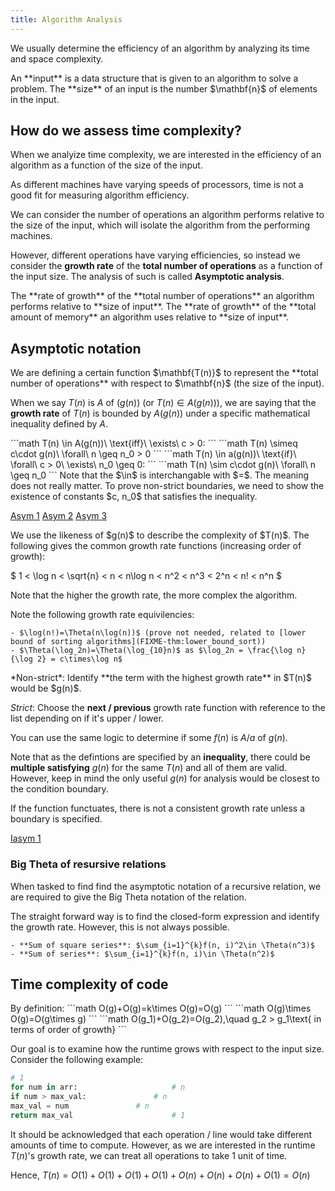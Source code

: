 ```yaml
---
title: Algorithm Analysis
---
```


We usually determine the efficiency of an algorithm by analyzing its time and space complexity.


<Block variant="primary" title="Size of input">
An **input** is a data structure that is given to an algorithm to solve a problem.
The **size** of an input is the number $\mathbf{n}$ of elements in the input.
</Block>



## How do we assess time complexity?


When we analyize time complexity, we are interested in the efficiency of an algorithm as a function of the size of the input.

As different machines have varying speeds of processors, time is not a good fit for measuring algorithm efficiency.

We can consider the number of operations an algorithm performs relative to the size of the input, which will isolate the algorithm from the performing machines.

However, different operations have varying efficiencies, so instead we consider the **growth rate** of the **total number of operations** as a function of the input size. The analysis of such is called **Asymptotic analysis**.



<Block variant="primary" title="Time complexity">
The **rate of growth** of the **total number of operations** an algorithm performs relative to **size of input**.
</Block>



<Block variant="primary" title="Space complexity">
The **rate of growth** of the **total amount of memory** an algorithm uses relative to **size of input**.
</Block>



## Asymptotic notation



<Block variant="secondary" title="Growth rate / Complexity: The basis of asymptotic notations">
We are defining a certain function $\mathbf{T(n)}$ to represent the **total number of operations** with respect to $\mathbf{n}$ (the size of the input).

When we say $T(n)$ is $A$ of $(g(n))$ (or $T(n)\in A(g(n))$), we are saying that the **growth rate** of $T(n)$ is bounded by $A(g(n))$ under a specific mathematical inequality defined by $A$.
</Block>



<Block variant="primary" title="General definition of asymptotic notations">
```math
T(n) \in A(g(n))\ \text{iff}\ \exists\ c > 0:
```
```math
T(n) \simeq c\cdot g(n)\ \forall\ n \geq n_0 > 0
```
```math
T(n) \in a(g(n))\ \text{if}\ \forall\ c > 0\ \exists\ n_0 \geq 0:
```
```math
T(n) \sim c\cdot g(n)\ \forall\ n \geq n_0
```
Note that the $\in$ is interchangable with $=$. The meaning does not really matter.
<BlockSep />
To prove non-strict boundaries, we need to show the existence of constants $c, n_0$ that satisfies the inequality.

[Asym 1](FIXME-eg:asym_1) [Asym 2](FIXME-eg:asym_2) [Asym 3](FIXME-eg:asym_3)
</Block>



<Block variant="primary" title="Definition of all asymptotic notations">











</Block>



<Block variant="knowledge" title="Growth rate functions">
We use the likeness of $g(n)$ to describe the complexity of $T(n)$. The following gives the common growth rate functions (increasing order of growth):

$
1 < \log n < \sqrt{n} < n < n\log n < n^2 < n^3 < 2^n < n! < n^n
$

Note that the higher the growth rate, the more complex the algorithm.

Note the following growth rate equivilencies:

    - $\log(n!)=\Theta(n\log(n))$ (prove not needed, related to [lower bound of sorting algorithms](FIXME-thm:lower_bound_sort))
    - $\Theta(\log_2n)=\Theta(\log_{10}n)$ as $\log_2n = \frac{\log n}{\log 2} = c\times\log n$
</Block>



<Block variant="secondary" title="Identifying asymptotic growths">
*Non-strict*: Identify **the term with the highest growth rate** in $T(n)$ would be $g(n)$.

*Strict*: Choose the **next / previous** growth rate function with reference to the list depending on if it's upper / lower.

You can use the same logic to determine if some $f(n)$ is $A/a$ of $g(n)$.

Note that as the defintions are specified by an **inequality**, there could be **multiple satisfying** $g(n)$ for the same $T(n)$ and all of them are valid. However, keep in mind the only useful $g(n)$ for analysis would be closest to the condition boundary.

If the function functuates, there is not a consistent growth rate unless a boundary is specified.
<BlockSep />

[Iasym 1](FIXME-eg:iasym_1)
</Block>



### Big Theta of resursive relations


When tasked to find find the asymptotic notation of a recursive relation, we are required to give the Big Theta notation of the relation.

The straight forward way is to find the closed-form expression and identify the growth rate. However, this is not always possible.


<Block variant="knowledge" title="Useful growth rates">

    - **Sum of square series**: $\sum_{i=1}^{k}f(n, i)^2\in \Theta(n^3)$
    - **Sum of series**: $\sum_{i=1}^{k}f(n, i)\in \Theta(n^2)$
</Block>



## Time complexity of code



<Block variant="knowledge" title="Operation of time complexities">
By definition:
```math
O(g)+O(g)=k\times O(g)=O(g)
```
```math
O(g)\times O(g)=O(g\times g)
```
```math
O(g_1)+O(g_2)=O(g_2),\quad g_2 > g_1\text{ in terms of order of growth}
```
</Block>


Our goal is to examine how the runtime grows with respect to the input size. Consider the following example:

```python
# 1
for num in arr:                     # n
if num > max_val:               # n
max_val = num               # n
return max_val                      # 1
```

It should be acknowledged that each operation / line would take different amounts of time to compute. However, as we are interested in the runtime $T(n)$'s growth rate, we can treat all operations to take $1$ unit of time.

Hence, $T(n)=O(1)+O(1)+O(1)+O(1)+O(n)+O(n)+O(n)+O(1)=O(n)$


<Block variant="secondary" title="Typical growth rates and common occurance">














</Block>